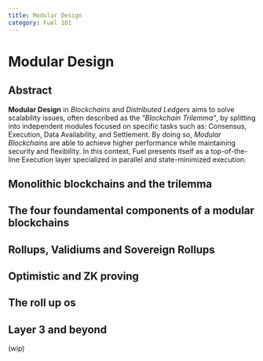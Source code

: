 ---
title: Modular Design
category: Fuel 101
---

# Modular Design

## Abstract

__Modular Design__ in _Blockchains_ and _Distributed Ledgers_ aims to solve scalability issues, often described as the _"Blockchain Trilemma"_, by splitting into independent modules focused on specific tasks such as: Consensus, Execution, Data Availability, and Settlement. By doing so, _Modular Blockchains_ are able to achieve higher performance while maintaining security and flexibility. In this context, Fuel presents itself as a top-of-the-line Execution layer specialized in parallel and state-minimized execution.

## Monolithic blockchains and the trilemma

## The four foundamental components of a modular blockchains

## Rollups, Validiums and Sovereign Rollups

## Optimistic and ZK proving

## The roll up os

## Layer 3 and beyond

(wip)
